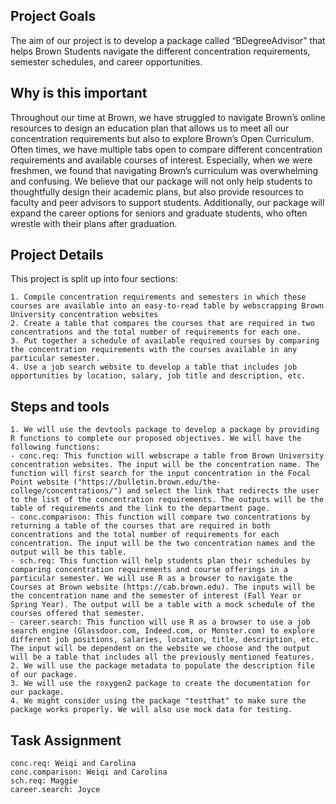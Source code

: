 ## Project Goals

The aim of our project is to develop a package called "BDegreeAdvisor" that helps Brown Students navigate the different concentration requirements, semester schedules, and career opportunities.

## Why is this important

Throughout our time at Brown, we have struggled to navigate Brown's online resources to design an education plan that allows us to meet all our concentration requirements but also to explore Brown's Open Curriculum. Often times, we have multiple tabs open to compare different concentration requirements and available courses of interest. Especially, when we were freshmen, we found that navigating Brown's curriculum was overwhelming and confusing. We believe that our package will not only help students to thoughtfully design their academic plans, but also provide resources to faculty and peer advisors to support students. Additionally, our package will expand the career options for seniors and graduate students, who often wrestle with their plans after graduation.

## Project Details

This project is split up into four sections:

    1. Compile concentration requirements and semesters in which these courses are available into an easy-to-read table by webscrapping Brown University concentration websites
    2. Create a table that compares the courses that are required in two concentrations and the total number of requirements for each one.
    3. Put together a schedule of available required courses by comparing the concentration requirements with the courses available in any particular semester.
    4. Use a job search website to develop a table that includes job opportunities by location, salary, job title and description, etc.

## Steps and tools

    1. We will use the devtools package to develop a package by providing R functions to complete our proposed objectives. We will have the following functions:
    - conc.req: This function will webscrape a table from Brown University concentration websites. The input will be the concentration name. The function will first search for the input concentration in the Focal Point website ("https://bulletin.brown.edu/the-college/concentrations/") and select the link that redirects the user to the list of the concentration requirements. The outputs will be the table of requirements and the link to the department page.
    - conc.comparison: This function will compare two concentrations by returning a table of the courses that are required in both concentrations and the total number of requirements for each concentration. The input will be the two concentration names and the output will be this table.
    - sch.req: This function will help students plan their schedules by comparing concentration requirements and course offerings in a particular semester. We will use R as a browser to navigate the Courses at Brown website (https://cab.brown.edu). The inputs will be the concentration name and the semester of interest (Fall Year or Spring Year). The output will be a table with a mock schedule of the courses offered that semester.
    - career.search: This function will use R as a browser to use a job search engine (Glassdoor.com, Indeed.com, or Monster.com) to explore different job positions, salaries, location, title, description, etc. The input will be dependent on the website we choose and the output will be a table that includes all the previously mentioned features.
    2. We will use the package metadata to populate the description file of our package.
    3. We will use the roxygen2 package to create the documentation for our package.
    4. We might consider using the package "testthat" to make sure the package works properly. We will also use mock data for testing.
    
## Task Assignment
    conc.req: Weiqi and Carolina
    conc.comparison: Weiqi and Carolina
    sch.req: Maggie
    career.search: Joyce